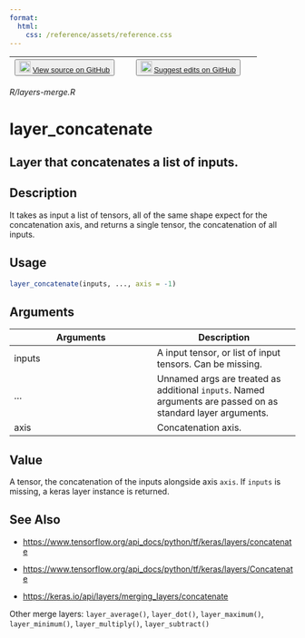 ```yaml
---
format:
  html:
    css: /reference/assets/reference.css
---
```


| <button class="button"> ![](/reference/assets/GitHub-Mark-32px.png){width="20"} [View source on GitHub](https://github.com/rstudio/keras//blob/main/R/layers-merge.R) </button> | <button class="button"> ![](/reference/assets/GitHub-Mark-32px.png){width="20"} [Suggest edits on GitHub](https://github.com/rstudio/keras//edit/main/R/layers-merge.R) </button> |
|:------------------------------:|:--------------------------------------:|

*R/layers-merge.R*

# layer_concatenate

## Layer that concatenates a list of inputs.

## Description
It takes as input a list of tensors, all of the same shape expect for the concatenation axis, and returns a single tensor, the concatenation of all inputs. 


## Usage
```r
layer_concatenate(inputs, ..., axis = -1) 
```

## Arguments
|Arguments|Description|
|---|---|
| inputs | A input tensor, or list of input tensors. Can be missing. |
| ... | Unnamed args are treated as additional `inputs`. Named arguments are passed on as standard layer arguments. |
| axis | Concatenation axis. |



## Value
A tensor, the concatenation of the inputs alongside axis `axis`. If `inputs` is missing, a keras layer instance is returned. 



## See Also

- [https://www.tensorflow.org/api_docs/python/tf/keras/layers/concatenate](https://www.tensorflow.org/api_docs/python/tf/keras/layers/concatenate)

- [https://www.tensorflow.org/api_docs/python/tf/keras/layers/Concatenate](https://www.tensorflow.org/api_docs/python/tf/keras/layers/Concatenate)

- [https://keras.io/api/layers/merging_layers/concatenate](https://keras.io/api/layers/merging_layers/concatenate)

Other merge layers:  `layer_average()`, `layer_dot()`, `layer_maximum()`, `layer_minimum()`, `layer_multiply()`, `layer_subtract()`

